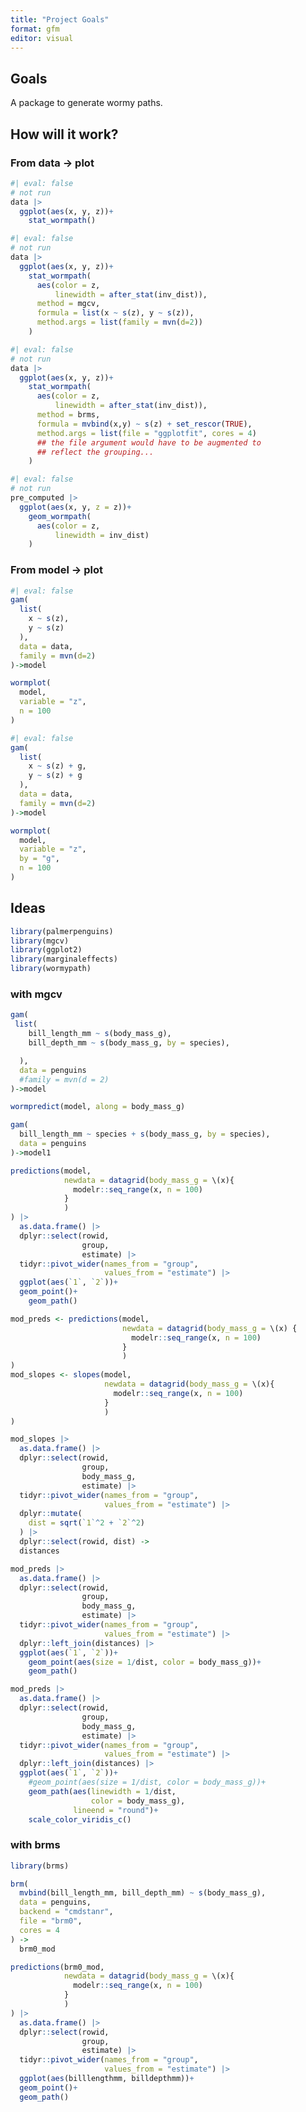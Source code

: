 ```yaml
---
title: "Project Goals"
format: gfm
editor: visual
---
```


## Goals

A package to generate wormy paths.

## How will it work?

### From data -\> plot

```r
#| eval: false
# not run
data |> 
  ggplot(aes(x, y, z))+
    stat_wormpath()
```

```r
#| eval: false
# not run 
data |> 
  ggplot(aes(x, y, z))+
    stat_wormpath(
      aes(color = z, 
          linewidth = after_stat(inv_dist)),
      method = mgcv,
      formula = list(x ~ s(z), y ~ s(z)),
      method.args = list(family = mvn(d=2))
    )
```

```r
#| eval: false
# not run 
data |> 
  ggplot(aes(x, y, z))+
    stat_wormpath(
      aes(color = z,
          linewidth = after_stat(inv_dist)),
      method = brms,
      formula = mvbind(x,y) ~ s(z) + set_rescor(TRUE),
      method.args = list(file = "ggplotfit", cores = 4)
      ## the file argument would have to be augmented to 
      ## reflect the grouping...
    )
```

```r
#| eval: false
# not run 
pre_computed |> 
  ggplot(aes(x, y, z = z))+
    geom_wormpath(
      aes(color = z,
          linewidth = inv_dist)
    )
```

### From model -\> plot

```r
#| eval: false
gam(
  list(
    x ~ s(z),
    y ~ s(z)
  ),
  data = data,
  family = mvn(d=2)
)->model

wormplot(
  model,
  variable = "z",
  n = 100
)
```

```r
#| eval: false
gam(
  list(
    x ~ s(z) + g,
    y ~ s(z) + g
  ),
  data = data,
  family = mvn(d=2)
)->model

wormplot(
  model,
  variable = "z",
  by = "g",
  n = 100
)
```

## Ideas

```r
library(palmerpenguins)
library(mgcv)
library(ggplot2)
library(marginaleffects)
library(wormypath)
```

### with mgcv

```r
gam(
 list(
    bill_length_mm ~ s(body_mass_g),
    bill_depth_mm ~ s(body_mass_g, by = species),

  ),
  data = penguins
  #family = mvn(d = 2)
)->model
```

```r
wormpredict(model, along = body_mass_g)
```

```r
gam(
  bill_length_mm ~ species + s(body_mass_g, by = species),
  data = penguins
)->model1
```

```r
predictions(model, 
            newdata = datagrid(body_mass_g = \(x){
              modelr::seq_range(x, n = 100)
            }
            )
) |> 
  as.data.frame() |> 
  dplyr::select(rowid, 
                group, 
                estimate) |> 
  tidyr::pivot_wider(names_from = "group", 
                     values_from = "estimate") |> 
  ggplot(aes(`1`, `2`))+
  geom_point()+
    geom_path()
```

```r
mod_preds <- predictions(model,
                         newdata = datagrid(body_mass_g = \(x) {
                           modelr::seq_range(x, n = 100)
                         }
                         )
)
mod_slopes <- slopes(model, 
                     newdata = datagrid(body_mass_g = \(x){
                       modelr::seq_range(x, n = 100)
                     }
                     )
)
```

```r
mod_slopes |> 
  as.data.frame() |> 
  dplyr::select(rowid, 
                group, 
                body_mass_g, 
                estimate) |> 
  tidyr::pivot_wider(names_from = "group",
                     values_from = "estimate") |> 
  dplyr::mutate(
    dist = sqrt(`1`^2 + `2`^2)
  ) |> 
  dplyr::select(rowid, dist) ->
  distances
```

```r
mod_preds |> 
  as.data.frame() |> 
  dplyr::select(rowid, 
                group, 
                body_mass_g, 
                estimate) |> 
  tidyr::pivot_wider(names_from = "group", 
                     values_from = "estimate") |>
  dplyr::left_join(distances) |> 
  ggplot(aes(`1`, `2`))+
    geom_point(aes(size = 1/dist, color = body_mass_g))+
    geom_path()
```

```r
mod_preds |> 
  as.data.frame() |> 
  dplyr::select(rowid, 
                group, 
                body_mass_g, 
                estimate) |> 
  tidyr::pivot_wider(names_from = "group",
                     values_from = "estimate") |>
  dplyr::left_join(distances) |> 
  ggplot(aes(`1`, `2`))+
    #geom_point(aes(size = 1/dist, color = body_mass_g))+
    geom_path(aes(linewidth = 1/dist,
                  color = body_mass_g),
              lineend = "round")+
    scale_color_viridis_c()
```

### with brms

```r
library(brms)
```

```r
brm(
  mvbind(bill_length_mm, bill_depth_mm) ~ s(body_mass_g),
  data = penguins,
  backend = "cmdstanr",
  file = "brm0",
  cores = 4
) ->
  brm0_mod
```

```r
predictions(brm0_mod, 
            newdata = datagrid(body_mass_g = \(x){
              modelr::seq_range(x, n = 100)
            }
            )
) |> 
  as.data.frame() |> 
  dplyr::select(rowid, 
                group, 
                estimate) |> 
  tidyr::pivot_wider(names_from = "group", 
                     values_from = "estimate") |> 
  ggplot(aes(billlengthmm, billdepthmm))+
  geom_point()+
  geom_path()
```
